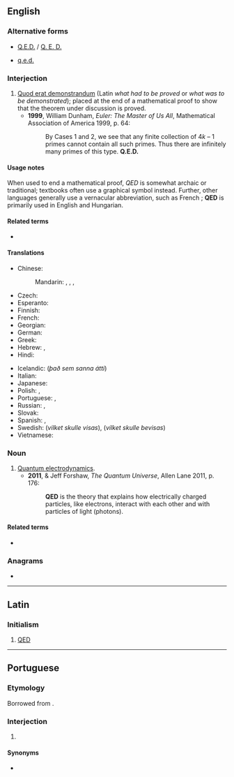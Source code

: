 {{also|Q.E.D.}}
==English==
{{wikipedia|Q.E.D.}}

===Alternative forms===
* [[Q.E.D.]] / [[Q. E. D.]]
* {{sense|quod erat demonstrandum}} [[q.e.d.]]

===Interjection===
{{en-interjection}}

# [[quod erat demonstrandum|Quod erat demonstrandum]] (Latin ''what had to be proved'' or ''what was to be demonstrated''); placed at the end of a mathematical proof to show that the theorem under discussion is proved.
#* '''1999''', William Dunham, ''Euler: The Master of Us All'', Mathematical Association of America 1999, p. 64:
#*: By Cases 1 and 2, we see that any finite collection of 4''k'' – 1 primes cannot contain all such primes. Thus there are infinitely many primes of this type. '''Q.E.D.'''

====Usage notes====
When used to end a mathematical proof, ''QED'' is somewhat archaic or traditional; textbooks often use a graphical symbol instead. Further, other languages generally use a vernacular abbreviation, such as French {{m|fr|CQFD||ce qu'il fallait démontrer}}; '''QED''' is primarily used in English and Hungarian.

====Related terms====
* {{sense|what was to be demonstrated}} {{l|en|QEF}}

====Translations====
{{trans-top|quod erat demonstrandum}}
* Chinese:
*: Mandarin: {{t|cmn|證畢|sc=Hani}}, {{t|cmn|证毕|tr=zhèngbì|sc=Hani}}, {{t|cmn|證訖}}, {{t|cmn|证讫|tr=zhèngqì}}
* Czech: {{t|cs|c.b.d.}} {{qualifier|co bylo dokázat}}
* Esperanto: {{t|eo|KEP}} {{qualifier|kio estis pruvota}}
* Finnish: {{t+|fi|MOT}} {{qualifier|mikä oli todistettava}}
* French: {{t+|fr|CQFD}} {{qualifier|ce qu'il fallait démontrer}}
* Georgian: {{t|ka|რ.დ.გ}}
* German: {{t|de|w. z. b. w.}} {{qualifier|was zu beweisen war}}
* Greek: {{t|el|Ό.Έ.Δ.}} {{qualifier|[[όπερ έδει δείξαι]]}}
* Hebrew: {{t+|he|מָשָׁ"ל|tr=masha"l}}, {{t|he|מ.ש.ל.|m-p|tr=m.sh.l.}} {{qual|{{l|he||מה שצריך להוכיח}}, {{l|he||מה שרצינו להוכיח}}, etc.}}
* Hindi: {{t|hi|इ. सि.|tr=इति सिद्धम्|sc=Deva}}
{{trans-mid}}
* Icelandic: {{t|is|þ.s.s.á.}} (''það sem sanna átti'')
* Italian: {{qualifier|come volevasi dimostrare}} {{t+|it|CVD}}
* Japanese: {{t|ja|証明終わり|tr=しょうめいおわり, shōmei owari}}
* Polish: {{t+|pl|c.b.d.o.}}, {{t|pl|c.b.d.u.}}
* Portuguese: {{t|pt|CQD}}, {{t|pt|QED}}
* Russian: {{t+|ru|ч. т. д.}}, {{t+|ru|что и тре́бовалось доказа́ть|tr=što i trébovalosʹ dokazátʹ}}
* Slovak: {{qualifier|čo bolo treba dokázať}} {{t|sk|Č.B.T.D.}}
* Spanish: {{t|es|C.Q.D.}}, {{qualifier|written out}} {{t|es|como queríamos demostrar}}
* Swedish: {{t+|sv|VSV}} (''vilket skulle visas''), {{t+|sv|VSB}} (''vilket skulle bevisas'')
* Vietnamese: {{t+|vi|đpcm}}
{{trans-bottom}}

===Noun===
{{head|en|noun}}

# [[quantum electrodynamics|Quantum electrodynamics]].
#* '''2011''', {{w|Brian Cox (physicist)|Brian Cox}} & Jeff Forshaw, ''The Quantum Universe'', Allen Lane 2011, p. 176:
#*: '''QED''' is the theory that explains how electrically charged particles, like electrons, interact with each other and with particles of light (photons).

====Related terms====
* {{sense|quantum}} {{l|en|QCD}}

===Anagrams===
* {{anagrams|en|DEQ}}

----

==Latin==
{{wikipedia|lang=la}}

===Initialism===
{{rfc-header|Initialism}}
{{head|la|initialism}}

# [[#English|QED]]

----

==Portuguese==

===Etymology===
Borrowed from {{bor|pt|la|QED}}.

===Interjection===
{{pt-interj}}

# {{lb|pt|science}} {{l|en|QED}}

====Synonyms====
* {{l|pt|CQD}}
